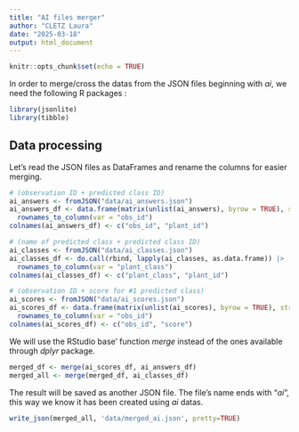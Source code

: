 ```yaml
---
title: "AI files merger"
author: "CLETZ Laura"
date: "2025-03-18"
output: html_document
---
```


```r
knitr::opts_chunk$set(echo = TRUE)
```

In order to merge/cross the datas from the JSON files beginning with *ai*, we need the following R packages :
```r
library(jsonlite)
library(tibble)
```

## Data processing

Let's read the JSON files as DataFrames and rename the columns for easier merging.
```r
# (observation ID + predicted class ID)
ai_answers <- fromJSON("data/ai_answers.json")
ai_answers_df <- data.frame(matrix(unlist(ai_answers), byrow = TRUE), stringsAsFactors = FALSE) |>
  rownames_to_column(var = "obs_id")
colnames(ai_answers_df) <- c("obs_id", "plant_id")

# (name of predicted class + predicted class ID)
ai_classes <- fromJSON("data/ai_classes.json")
ai_classes_df <- do.call(rbind, lapply(ai_classes, as.data.frame)) |>
  rownames_to_column(var = "plant_class")
colnames(ai_classes_df) <- c("plant_class", "plant_id")

# (observation ID + score for #1 predicted class)
ai_scores <- fromJSON("data/ai_scores.json")
ai_scores_df <- data.frame(matrix(unlist(ai_scores), byrow = TRUE), stringsAsFactors = FALSE) |>
  rownames_to_column(var = "obs_id")
colnames(ai_scores_df) <- c("obs_id", "score")
```

We will use the RStudio base' function *merge* instead of the ones available through *dplyr* package.
```r
merged_df <- merge(ai_scores_df, ai_answers_df)
merged_all <- merge(merged_df, ai_classes_df)
```

The result will be saved as another JSON file. The file's name ends with "*ai*", this way we know it has been created using *ai* datas.
```r
write_json(merged_all, 'data/merged_ai.json', pretty=TRUE)
```